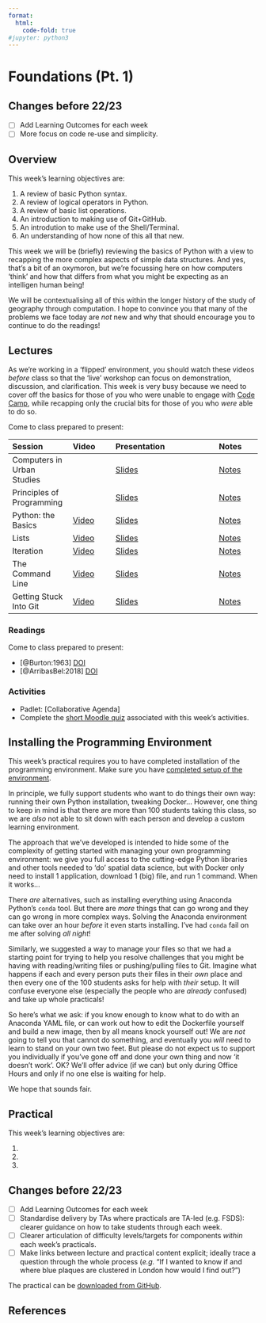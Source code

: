```yaml
---
format:
  html:
    code-fold: true
#jupyter: python3
---
```

# Foundations (Pt. 1)

:::{.callout-warning}
## Changes before 22/23

- [ ] Add Learning Outcomes for each week
- [ ] More focus on code re-use and simplicity.
:::

## Overview

::: {.callout-important}
This week's learning objectives are:

1. A review of basic Python syntax.
2. A review of logical operators in Python.
3. A review of basic list operations.
4. An introduction to making use of Git+GitHub.
5. An introdution to make use of the Shell/Terminal.
6. An understanding of how none of this all that new.
::: 

This week we will be (briefly) reviewing the basics of Python with a view to recapping the more complex aspects of simple data structures. And yes, that's a bit of an oxymoron, but we're focussing here on how computers 'think' and how that differs from what you might be expecting as an intelligen human being! 

We will be contextualising all of this within the longer history of the study of geography through computation. I hope to convince you that many of the problems we face today are _not_ new and why that should encourage you to continue to do the readings!

## Lectures

As we're working in a 'flipped' environment, you should watch these videos *before* class  so that the 'live' workshop can focus on demonstration, discussion, and clarification. This week is very busy because we need to cover off the basics for those of you who were unable to engage with [Code Camp](https://kingsgeocomputation.org/teaching/code-camp/code-camp-python/), while recapping only the crucial bits for those of you who *were* able to do so.

Come to class prepared to present:

| Session | Video | Presentation | Notes |
| :------ | :---- | :----------- | :---- |
| Computers in Urban Studies |  | [Slides](../lectures/2.1-Computers_in_Planning_and_Geography.qmd) | [Notes]() |
| Principles of Programming |  | [Slides](../lectures/2.2-Principles_of_Programming.qmd) | [Notes]() |
| Python: the Basics | [Video](https://web.microsoftstream.com/video/dc5951ed-33fb-43a7-8e30-19ec2b41cb1f) | [Slides](../lectures/2.3-Python_the_Basics.qmd) | [Notes]() |
| Lists | [Video](https://web.microsoftstream.com/video/21ef45cf-c432-4882-be54-e9bdbdaf7a3b)  | [Slides](../lectures/2.4-Lists.qmd) | [Notes]() |
| Iteration| [Video](https://web.microsoftstream.com/video/ecbf2b2b-6d11-4df0-a28b-caed2badbea1) | [Slides](../lectures/2.5-Iteration.qmd) | [Notes]() |
| The Command Line | [Video](https://web.microsoftstream.com/video/5cd2a59c-ab53-4e75-a607-dd5de5e61681) | [Slides](../lectures/2.6-The_Command_Line.qmd) | [Notes]() |
| Getting Stuck Into Git | [Video](https://web.microsoftstream.com/video/aa0f7893-4fb5-4af1-ad44-af8e352f4d52) | [Slides](../lectures/2.7-Git.qmd) | [Notes]() |

### Readings

Come to class prepared to present:

- [@Burton:1963] [DOI](https://doi.org/10.1111/j.1541-0064.1963.tb00796.x)
- [@ArribasBel:2018] [DOI](https://doi.org/10.1111/gec3.12403)

### Activities

- Padlet: [Collaborative Agenda]
- Complete the [short Moodle quiz](https://moodle.ucl.ac.uk/mod/quiz/view.php?id=2388403) associated with this week's activities.

## Installing the Programming Environment

:::{.callout-warning}
This week's practical requires you to have completed installation of the programming environment. Make sure you have [completed setup of the environment](../setup/index.qmd).
:::

In principle, we fully support students who want to do things their own way: running their own Python installation, tweaking Docker... However, one thing to keep in mind is that there are more than 100 students taking this class, so we are *also* not able to sit down with each person and develop a custom learning environment.

The approach that we've developed is intended to hide some of the complexity of getting started with managing your own programming environment: we give you full access to the cutting-edge Python libraries and other tools needed to 'do' spatial data science, but with Docker only need to install 1 application, download 1 (big) file, and run 1 command. When it works... 

There *are* alternatives, such as installing everything using Anaconda Python's `conda` tool. But there are *more* things that can go wrong and they can go wrong in more complex ways. Solving the Anaconda environment can take over an hour _before_ it even starts installing. I've had `conda` fail on me after solving *all night*!

Similarly, we suggested a way to manage your files so that we had a starting point for trying to help you resolve challenges that you might be having with reading/writing files or pushing/pulling files to Git. Imagine what happens if each and every person puts their files in their _own_ place and then every one of the 100 students asks for help with _their_ setup. It will confuse everyone else (especially the people who are _already_ confused) and take up whole practicals!

So here's what we ask: if you know enough to know what to do with an Anaconda YAML file, or can work out how to edit the Dockerfile yourself and build a new image, then by all means knock yourself out! We are _not_ going to tell you that cannot do something, and eventually you _will_ need to learn to stand on your own two feet. But please do not expect us to support you individually if you've gone off and done your own thing and now 'it doesn't work'. OK? We'll offer advice (if we can) but only during Office Hours and only if no one else is waiting for help.

We hope that sounds fair.

## Practical

:::{.callout-important}
This week's learning objectives are:

1. 
2. 
4. 
:::

:::{.callout-warning}
## Changes before 22/23
- [ ] Add Learning Outcomes for each week
- [ ] Standardise delivery by TAs where practicals are TA-led (e.g. FSDS): clearer guidance on how to take students through each week.
- [ ] Clearer articulation of difficulty levels/targets for components *within* each week’s practicals.
- [ ] Make links between lecture and practical content explicit; ideally trace a question through the whole process (*e.g.* “If I wanted to know if and where blue plaques are clustered in London how would I find out?”)
:::

The practical can be [downloaded from GitHub](https://github.com/jreades/fsds/raw/master/practicals/Practical-02-Foundations_1.ipynb).

## References
